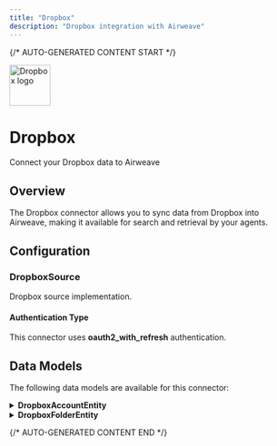 ```yaml
---
title: "Dropbox"
description: "Dropbox integration with Airweave"
---
```


{/* AUTO-GENERATED CONTENT START */}

<div className="connector-header">
  <img src="icon.svg" alt="Dropbox logo" width="72" height="72" className="connector-icon" />
  <div className="connector-info">
    <h1>Dropbox</h1>
    <p>Connect your Dropbox data to Airweave</p>
  </div>
</div>

## Overview

The Dropbox connector allows you to sync data from Dropbox into Airweave, making it available for search and retrieval by your agents.

## Configuration


### DropboxSource

Dropbox source implementation.


#### Authentication Type

This connector uses **oauth2_with_refresh** authentication.


## Data Models

The following data models are available for this connector:


<details>
<summary><strong>DropboxAccountEntity</strong></summary>

Schema for Dropbox account-level entities based on the Dropbox API.

    REQUIRED fields from ChunkEntity (must be provided):
    - entity_id: ID of the entity this represents in the source
    - breadcrumbs: List of breadcrumbs for this entity (empty for top-level accounts)

    OPTIONAL fields from ChunkEntity (automatically populated if available):
    - Other inherited fields from ChunkEntity


| Field | Type | Description |
|-------|------|-------------|
| account_id | str | The user |
| name | str | Name for display representing the user |
| abbreviated_name | Optional[str] | Abbreviated form of the person |
| familiar_name | Optional[str] | Locale-dependent name (usually given name in US) |
| given_name | Optional[str] | Also known as first name |
| surname | Optional[str] | Also known as last name or family name |
| email | Optional[str] | The user |
| email_verified | bool | Whether the user has verified their email address |
| disabled | bool | Whether the user has been disabled |
| account_type | Optional[str] | Type of account (basic, pro, business, etc.) |
| is_teammate | bool | Whether this user is a teammate of the current user |
| is_paired | bool | Whether the user has both personal and work accounts linked |
| team_member_id | Optional[str] | The user |
| locale | Optional[str] | The language that the user specified (IETF language tag) |
| country | Optional[str] | The user |
| profile_photo_url | Optional[str] | URL for the profile photo |
| referral_link | Optional[str] | The user |
| space_used | Optional[int] | The user |
| space_allocated | Optional[int] | The user |
| team_info | Optional[Dict] | Information about the team if user is a member |
| root_info | Optional[Dict] | Information about the user |

</details>

<details>
<summary><strong>DropboxFolderEntity</strong></summary>

Schema for Dropbox folder entities matching the Dropbox API.

    REQUIRED fields from ChunkEntity (must be provided):
    - entity_id: ID of the entity this represents in the source
    - breadcrumbs: List of breadcrumbs for this entity

    OPTIONAL fields from ChunkEntity (automatically populated if available):
    - Other inherited fields from ChunkEntity


| Field | Type | Description |
|-------|------|-------------|
| folder_id | str | Unique identifier for the folder |
| name | str | The name of the folder (last path component) |
| path_lower | Optional[str] | Lowercase full path starting with slash |
| path_display | Optional[str] | Display path with proper casing |
| sharing_info | Optional[Dict] | Sharing information for the folder |
| read_only | bool | Whether the folder is read-only |
| traverse_only | bool | Whether the folder can only be traversed |
| no_access | bool | Whether the folder cannot be accessed |
| property_groups | Optional[List[Dict]] | Custom properties and tags |
| path_lower | Optional[str] | Lowercase full path in Dropbox |
| path_display | Optional[str] | Display path with proper casing |
| rev | Optional[str] | Unique identifier for the file revision |
| client_modified | Optional[datetime] | When file was modified by client |
| server_modified | Optional[datetime] | When file was modified on server |
| is_downloadable | bool | Whether file can be downloaded directly |
| content_hash | Optional[str] | Dropbox content hash for integrity checks |
| sharing_info | Optional[Dict] | Sharing information for the file |
| has_explicit_shared_members | Optional[bool] | Whether file has explicit shared members |

</details>


{/* AUTO-GENERATED CONTENT END */}
